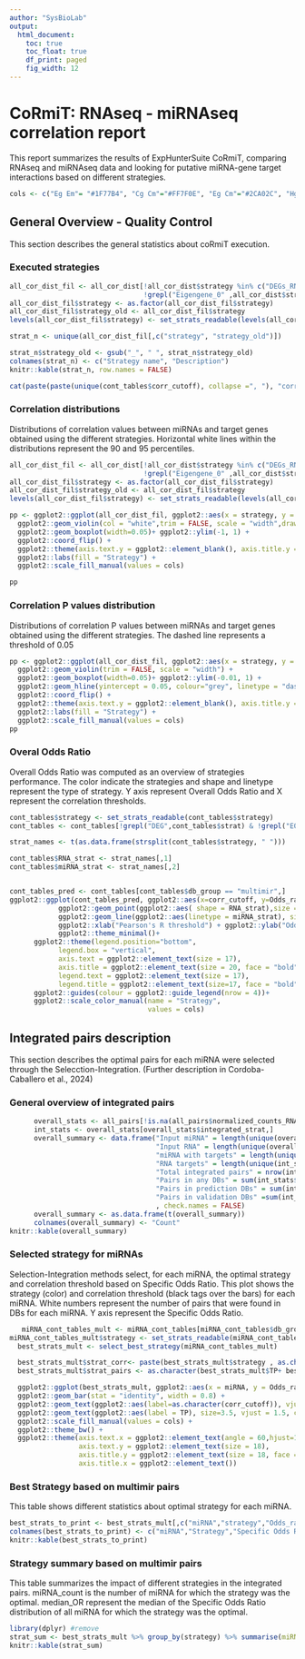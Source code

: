 ```yaml
---
author: "SysBioLab"
output:
  html_document:
    toc: true
    toc_float: true
    df_print: paged
    fig_width: 12
---
```


<style type='text/css'>
    body .main-container { 
        max-width: 80%;
    
    }

    .plot_real_size {
      overflow: scroll;
      max-height: 600px;
    }

    .plot_real_size img{
      max-width: none;
      max-height: none;
    }

    embed {
   
  }   
</style>


# **CoRmiT: RNAseq - miRNAseq correlation report**

This report summarizes the results of ExpHunterSuite CoRmiT, comparing RNAseq and miRNAseq data and looking for putative miRNA-gene target interactions based on different strategies.

```r

cols <- c("Eg Em"= "#1F77B4", "Cg Cm"="#FF7F0E", "Eg Cm"="#2CA02C", "Hg Cm"="#D62728", "Eg Hm"="#9467BD", "Hg Em"="#8C564B", "Hg Hm"="#E377C2", "Cg Hm" ="#767676", "Cg Em" ="#000000" ) #, "#7F7F7F", "#BCBD22", "#17BECF")

```
## **General Overview - Quality Control**

This section describes the general statistics about coRmiT execution.


### **Executed strategies**

```r
all_cor_dist_fil <- all_cor_dist[!all_cor_dist$strategy %in% c("DEGs_RNA_vs_miRNA_DEMs_opp", "DEGs_RNA_vs_miRNA_DEMs_sim") &
                                 !grepl("Eigengene_0" ,all_cor_dist$strategy),]
all_cor_dist_fil$strategy <- as.factor(all_cor_dist_fil$strategy)
all_cor_dist_fil$strategy_old <- all_cor_dist_fil$strategy 
levels(all_cor_dist_fil$strategy) <- set_strats_readable(levels(all_cor_dist_fil$strategy))

strat_n <- unique(all_cor_dist_fil[,c("strategy", "strategy_old")])

strat_n$strategy_old <- gsub("_", " ", strat_n$strategy_old)
colnames(strat_n) <- c("Strategy name", "Description")
knitr::kable(strat_n, row.names = FALSE)

cat(paste(paste(unique(cont_tables$corr_cutoff), collapse =", "), "correlation thresholds have been applied to each strategies."))

```


### **Correlation distributions**

Distributions of correlation values between miRNAs and target genes obtained using the different strategies.
Horizontal white lines within the distributions represent the 90 and 95 percentiles. 

```r
all_cor_dist_fil <- all_cor_dist[!all_cor_dist$strategy %in% c("DEGs_RNA_vs_miRNA_DEMs_opp", "DEGs_RNA_vs_miRNA_DEMs_sim") &
                                 !grepl("Eigengene_0" ,all_cor_dist$strategy),]
all_cor_dist_fil$strategy <- as.factor(all_cor_dist_fil$strategy)
all_cor_dist_fil$strategy_old <- all_cor_dist_fil$strategy 
levels(all_cor_dist_fil$strategy) <- set_strats_readable(levels(all_cor_dist_fil$strategy))

pp <- ggplot2::ggplot(all_cor_dist_fil, ggplot2::aes(x = strategy, y = correlation, fill = strategy)) +
  ggplot2::geom_violin(col = "white",trim = FALSE, scale = "width",draw_quantiles = c(0.1, 0.05)) + #ggplot2::ylim(-1.000001, min + 0.00001) +
  ggplot2::geom_boxplot(width=0.05)+ ggplot2::ylim(-1, 1) +
  ggplot2::coord_flip() +
  ggplot2::theme(axis.text.y = ggplot2::element_blank(), axis.title.y = ggplot2::element_blank()) +
  ggplot2::labs(fill = "Strategy") + 
  ggplot2::scale_fill_manual(values = cols)

pp
```

### **Correlation P values distribution**

Distributions of correlation P values between miRNAs and target genes obtained using the different strategies.
The dashed line represents a threshold of 0.05 

```r

pp <- ggplot2::ggplot(all_cor_dist_fil, ggplot2::aes(x = strategy, y = pval, fill = strategy)) +
  ggplot2::geom_violin(trim = FALSE, scale = "width") + 
  ggplot2::geom_boxplot(width=0.05)+ ggplot2::ylim(-0.01, 1) +
  ggplot2::geom_hline(yintercept = 0.05, colour="grey", linetype = "dashed")+
  ggplot2::coord_flip() +
  ggplot2::theme(axis.text.y = ggplot2::element_blank(), axis.title.y = ggplot2::element_blank()) +
  ggplot2::labs(fill = "Strategy") + 
  ggplot2::scale_fill_manual(values = cols)
pp

```

### **Overal Odds Ratio**

Overall Odds Ratio was computed as an overview of strategies performance. 
The color indicate the strategies and shape and linetype represent the type of strategy. 
Y axis represent Overall Odds Ratio and X represent the correlation thresholds. 

```r
cont_tables$strategy <- set_strats_readable(cont_tables$strategy)
cont_tables <- cont_tables[!grepl("DEG",cont_tables$strat) & !grepl("E0",cont_tables$strat),]

strat_names <- t(as.data.frame(strsplit(cont_tables$strategy, " ")))

cont_tables$RNA_strat <- strat_names[,1]
cont_tables$miRNA_strat <- strat_names[,2]


cont_tables_pred <- cont_tables[cont_tables$db_group == "multimir",]
ggplot2::ggplot(cont_tables_pred, ggplot2::aes(x=corr_cutoff, y=Odds_ratio,color = strategy)) +
            ggplot2::geom_point(ggplot2::aes( shape = RNA_strat),size = 4, stat="identity", alpha = 0.8) +
            ggplot2::geom_line(ggplot2::aes(linetype = miRNA_strat), size = 0.7, stat="identity", alpha = 0.8)+
            ggplot2::xlab("Pearson's R threshold") + ggplot2::ylab("Odds ratio") +
            ggplot2::theme_minimal()+
      ggplot2::theme(legend.position="bottom",
            legend.box = "vertical",
            axis.text = ggplot2::element_text(size = 17),
            axis.title = ggplot2::element_text(size = 20, face = "bold"),
            legend.text = ggplot2::element_text(size = 17),
            legend.title = ggplot2::element_text(size=17, face = "bold")) +
      ggplot2::guides(colour = ggplot2::guide_legend(nrow = 4))+
      ggplot2::scale_color_manual(name = "Strategy",
                                  values = cols)


```


## **Integrated pairs description**

This section describes the optimal pairs for each miRNA were selected through the Selecction-Integration.
(Further description in Cordoba-Caballero et al., 2024)

### **General overview of integrated pairs**

```r
      overall_stats <- all_pairs[!is.na(all_pairs$normalized_counts_RNA_vs_miRNA_normalized_counts_correlation),]
      int_stats <- overall_stats[overall_stats$integrated_strat,]
      overall_summary <- data.frame("Input miRNA" = length(unique(overall_stats$miRNAseq)),
                                    "Input RNA" = length(unique(overall_stats$RNAseq)),
                                    "miRNA with targets" = length(unique(int_stats$miRNAseq)),
                                    "RNA targets" = length(unique(int_stats$RNAseq)),
                                    "Total integrated pairs" = nrow(int_stats),
                                    "Pairs in any DBs" = sum(int_stats$multimir),
                                    "Pairs in prediction DBs" = sum(int_stats$predicted),
                                    "Pairs in validation DBs" =sum(int_stats$validated)
                                    , check.names = FALSE)
      overall_summary <- as.data.frame(t(overall_summary))
      colnames(overall_summary) <- "Count"
knitr::kable(overall_summary)

```

### **Selected strategy for miRNAs**
Selection-Integration methods select, for each miRNA, the optimal strategy and correlation threshold based on Specific Odds Ratio.
This plot shows the strategy (color) and correlation threshold (black tags over the bars) for each miRNA. 
White numbers represent the number of pairs that were found in DBs for each miRNA. Y axis represent the Specific Odds Ratio.

```r
   miRNA_cont_tables_mult <- miRNA_cont_tables[miRNA_cont_tables$db_group == "multimir",]
miRNA_cont_tables_mult$strategy <- set_strats_readable(miRNA_cont_tables_mult$strategy)
  best_strats_mult <- select_best_strategy(miRNA_cont_tables_mult)

  best_strats_mult$strat_corr<- paste(best_strats_mult$strategy , as.character(best_strats_mult$corr_cutoff), sep = " ")
  best_strats_mult$strat_pairs <- as.character(best_strats_mult$TP+ best_strats_mult$FP)

  ggplot2::ggplot(best_strats_mult, ggplot2::aes(x = miRNA, y = Odds_ratio, fill  = strategy)) + 
  ggplot2::geom_bar(stat = "identity", width = 0.8) + 
  ggplot2::geom_text(ggplot2::aes(label=as.character(corr_cutoff)), vjust=-0.3, size=3.5,  colour = "black") +
  ggplot2::geom_text(ggplot2::aes(label = TP), size=3.5, vjust = 1.5, colour = "white")+
  ggplot2::scale_fill_manual(values = cols) + 
  ggplot2::theme_bw() +
  ggplot2::theme(axis.text.x = ggplot2::element_text(angle = 60,hjust=1,vjust=1, size = 18),
                 axis.text.y = ggplot2::element_text(size = 18), 
                 axis.title.y = ggplot2::element_text(size = 18, face = "bold"),
                 axis.title.x = ggplot2::element_text())


```


### **Best Strategy based on multimir pairs**

This table shows different statistics about optimal strategy for each miRNA.

```r
best_strats_to_print <- best_strats_mult[,c("miRNA","strategy","Odds_ratio", "corr_cutoff", "p.adjust")]
colnames(best_strats_to_print) <- c("miRNA","Strategy","Specific Odds Ratio", "Correlation cutoff", "Fisher's exact test FDR")
knitr::kable(best_strats_to_print)
```

### **Strategy summary based on multimir pairs**

This table summarizes the impact of different strategies in the integrated pairs.
miRNA_count is the number of miRNA for which the strategy was the optimal. 
median_OR represent the median of the Specific Odds Ratio distribution of all miRNA for which the strategy was the optimal.

```r
library(dplyr) #remove
strat_sum <- best_strats_mult %>% group_by(strategy) %>% summarise(miRNA_count = length(miRNA), median_OR = median(Odds_ratio))
knitr::kable(strat_sum)
```
